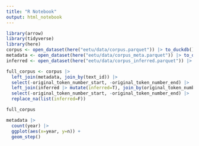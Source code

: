 ```yaml
---
title: "R Notebook"
output: html_notebook
---
```



```r
library(arrow)
library(tidyverse)
library(here)
corpus <- open_dataset(here("eetu/data/corpus.parquet")) |> to_duckdb()
metadata <- open_dataset(here("eetu/data/corpus_meta.parquet")) |> to_duckdb()
inferred <- open_dataset(here("eetu/data/corpus_inferred.parquet")) |> to_duckdb()
```


```r
full_corpus <- corpus |>
  left_join(metadata, join_by(text_id)) |> 
  select(-original_token_number_start, -original_token_number_end) |>
  left_join(inferred |> mutate(inferred=T), join_by(original_token_number>=original_token_number_start, original_token_number<original_token_number_end)) |> 
  select(-original_token_number_start, -original_token_number_end) |>
  replace_na(list(inferred=F))

full_corpus
```

```r
metadata |>
  count(year) |>
  ggplot(aes(x=year, y=n)) + 
  geom_step()
```

